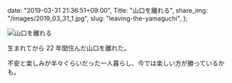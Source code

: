   date: "2019-03-31 21:36:51+09:00",
  Title: "山口を離れる",
  share_img: "/images/2019_03_31_1.jpg",
  slug: "leaving-the-yamaguchi",
};

![山口を離れる](/images/2019_03_31_1.jpg)

生まれてから 22 年間住んだ山口を離れた。

不安と楽しみが半々ぐらいだった一人暮らし、今では楽しい方が勝っているかも。
